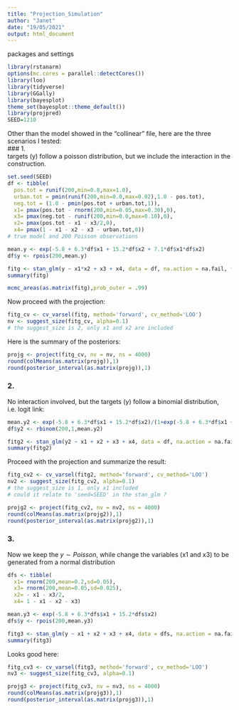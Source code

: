 ```yaml
---
title: "Projection_Simulation"
author: "Janet"
date: "19/05/2021"
output: html_document
---
```


packages and settings  
```r
library(rstanarm)
options(mc.cores = parallel::detectCores())
library(loo)
library(tidyverse)
library(GGally)
library(bayesplot)
theme_set(bayesplot::theme_default())
library(projpred)
SEED=1210
```

Other than the model showed in the "collinear" file, here are the three scenarios I tested:  
### 1.  
targets (y) follow a poisson distribution, but we include the interaction in the construction.  
```r
set.seed(SEED)
df <- tibble(
  pos.tot = runif(200,min=0.8,max=1.0),
  urban.tot = pmin(runif(200,min=0.0,max=0.02),1.0 - pos.tot),
  neg.tot = (1.0 - pmin(pos.tot + urban.tot,1)),
  x1= pmax(pos.tot - rnorm(200,min=0.05,max=0.30),0),
  x3= pmax(neg.tot - runif(200,min=0.0,max=0.10),0),
  x2= pmax(pos.tot - x1 - x3/2,0),
  x4= pmax(1 - x1 - x2 - x3 - urban.tot,0))
# true model and 200 Poisson observations

mean.y <- exp(-5.8 + 6.3*df$x1 + 15.2*df$x2 + 7.1*df$x1*df$x2)
df$y <- rpois(200,mean.y)
```

```r
fitg <- stan_glm(y ~ x1*x2 + x3 + x4, data = df, na.action = na.fail, family=poisson(), seed=SEED)
summary(fitg)

mcmc_areas(as.matrix(fitg),prob_outer = .99)
```

Now proceed with the projection:  
```r
fitg_cv <- cv_varsel(fitg, method='forward', cv_method='LOO')
nv <- suggest_size(fitg_cv, alpha=0.1)
# the suggest_size is 2, only x1 and x2 are included
```

Here is the summary of the posteriors:  
```r
projg <- project(fitg_cv, nv = nv, ns = 4000)
round(colMeans(as.matrix(projg)),1)
round(posterior_interval(as.matrix(projg)),1)
```

### 2.  
No interaction involved, but the targets (y) follow a binomial distribution, i.e. logit link:  
```r
mean.y2 <- exp(-5.8 + 6.3*df$x1 + 15.2*df$x2)/(1+exp(-5.8 + 6.3*df$x1 + 15.2*df$x2))
df$y2 <- rbinom(200,1,mean.y2)
```

```r
fitg2 <- stan_glm(y2 ~ x1 + x2 + x3 + x4, data = df, na.action = na.fail, family=binomial(link = logit), seed=SEED)
summary(fitg2)
```

Proceed with the projection and summarize the result:  
```r
fitg_cv2 <- cv_varsel(fitg2, method='forward', cv_method='LOO')
nv2 <- suggest_size(fitg_cv2, alpha=0.1)
# the suggest_size is 1, only x1 included
# could it relate to 'seed=SEED' in the stan_glm ? 

projg2 <- project(fitg_cv2, nv = nv2, ns = 4000)
round(colMeans(as.matrix(projg2)),1)
round(posterior_interval(as.matrix(projg2)),1)
```

### 3.  
Now we keep the $y \sim Poisson$, while change the variables (x1 and x3) to be generated from a normal distribution  
```r
dfs <- tibble(
  x1= rnorm(200,mean=0.2,sd=0.05),
  x3= rnorm(200,mean=0.05,sd=0.025),
  x2= - x1 - x3/2,
  x4= 1 - x1 - x2 - x3)

mean.y3 <- exp(-5.8 + 6.3*dfs$x1 + 15.2*dfs$x2)
dfs$y <- rpois(200,mean.y3)
```

```r
fitg3 <- stan_glm(y ~ x1 + x2 + x3 + x4, data = dfs, na.action = na.fail, family=poisson(), seed=SEED)
summary(fitg3)
```

Looks good here:  
```r
fitg_cv3 <- cv_varsel(fitg3, method='forward', cv_method='LOO')
nv3 <- suggest_size(fitg_cv3, alpha=0.1)
```

```r
projg3 <- project(fitg_cv3, nv = nv3, ns = 4000)
round(colMeans(as.matrix(projg3)),1)
round(posterior_interval(as.matrix(projg3)),1)
```
